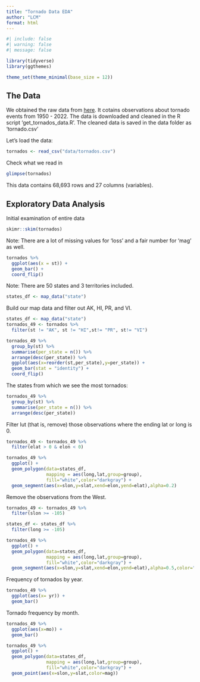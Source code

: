 ```yaml
---
title: "Tornado Data EDA"
author: "LCM"
format: html
---
```


```r
#| include: false
#| warning: false
#| message: false

library(tidyverse)
library(ggthemes)

theme_set(theme_minimal(base_size = 12))
```



## The Data

We obtained the raw data from [here]("https://www.spc.noaa.gov/wcm/data/1950-2022_actual_tornadoes.csv"). It cotains observations about tornado events from 1950 - 2022. The data is downloaded and cleaned in the R script 'get_tornados_data.R'. The cleaned data is saved in the data folder as 'tornado.csv'

Let's load the data:

```r
tornados <- read_csv("data/tornados.csv")
```

Check what we read in

```r
glimpse(tornados)
```


This data contains 68,693 rows and 27 columns (variables). 

## Exploratory Data Analysis

Initial examination of entire data 

```r
skimr::skim(tornados)
```

Note: There are a lot of missing values for 'loss' and a fair number for 'mag' as well. 


```r
tornados %>%
  ggplot(aes(x = st)) + 
  geom_bar() + 
  coord_flip()
```


Note: There are 50 states and 3 territories included. 



```r
states_df <- map_data("state")
```

Build our map data and filter out AK, HI, PR, and VI.

```r
states_df <- map_data("state")
tornados_49 <- tornados %>%
  filter(st != "AK", st != "HI",st!= "PR", st!= "VI")
```



```r

tornados_49 %>%
  group_by(st) %>%
  summarise(per_state = n()) %>%
  arrange(desc(per_state)) %>%
  ggplot(aes(x=reorder(st,per_state),y=per_state)) + 
  geom_bar(stat = "identity") + 
  coord_flip()
```

The states from which we see the most tornados:

```r
tornados_49 %>%
  group_by(st) %>%
  summarise(per_state = n()) %>%
  arrange(desc(per_state))
```




Filter lut (that is, remove) those observations where the ending lat or long is 0. 

```r
tornados_49 <- tornados_49 %>%
  filter(elat > 0 & elon < 0)
```




```r
tornados_49 %>%
  ggplot() + 
  geom_polygon(data=states_df,
               mapping = aes(long,lat,group=group),
               fill="white",color="darkgray") + 
  geom_segment(aes(x=slon,y=slat,xend=elon,yend=elat),alpha=0.2)
```




Remove the observations from the West.

```r
tornados_49 <- tornados_49 %>%
  filter(slon >= -105)

states_df <- states_df %>%
  filter(long >= -105)
```


```r
tornados_49 %>%
  ggplot() + 
  geom_polygon(data=states_df,
               mapping = aes(long,lat,group=group),
               fill="white",color="darkgray") + 
  geom_segment(aes(x=slon,y=slat,xend=elon,yend=elat),alpha=0.5,color="darkgreen")
```

Frequency of tornados by year.

```r
tornados_49 %>%
  ggplot(aes(x= yr)) + 
  geom_bar()
```



Tornado frequency by month.

```r
tornados_49 %>%
  ggplot(aes(x=mo)) + 
  geom_bar()
```



```r
tornados_49 %>%
  ggplot() + 
  geom_polygon(data=states_df,
               mapping = aes(long,lat,group=group),
               fill="white",color="darkgray") + 
  geom_point(aes(x=slon,y=slat,color=mag))

```




















